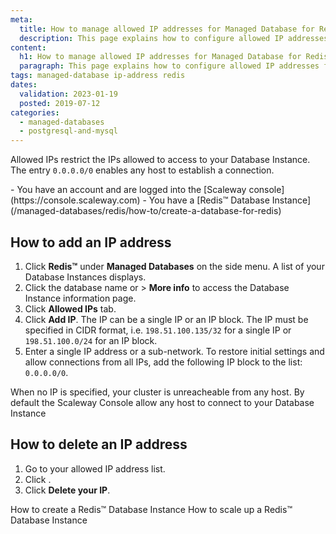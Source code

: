 ```yaml
---
meta:
  title: How to manage allowed IP addresses for Managed Database for Redis™
  description: This page explains how to configure allowed IP addresses for Managed Database for Redis™
content:
  h1: How to manage allowed IP addresses for Managed Database for Redis™
  paragraph: This page explains how to configure allowed IP addresses for Managed Database for Redis™
tags: managed-database ip-address redis 
dates:
  validation: 2023-01-19
  posted: 2019-07-12
categories:
  - managed-databases
  - postgresql-and-mysql
---
```


Allowed IPs restrict the IPs allowed to access to your Database Instance. The entry `0.0.0.0/0` enables any host to establish a connection.

<Macro id="iam-requirements" />
 
<Message type="requirement">
  - You have an account and are logged into the [Scaleway console](https://console.scaleway.com)
  - You have a [Redis™ Database Instance](/managed-databases/redis/how-to/create-a-database-for-redis)
</Message>

## How to add an IP address

1. Click **Redis™** under **Managed Databases** on the side menu. A list of your Database Instances displays.
2. Click the database name or <Icon name="more" /> > **More info** to access the Database Instance information page.
3. Click **Allowed IPs** tab. 
4. Click **Add IP**. The IP can be a single IP or an IP block.
    <Message type="note">
      The IP must be specified in CIDR format, i.e. `198.51.100.135/32` for a single IP or `198.51.100.0/24` for an IP block.
    </Message>
5. Enter a single IP address or a sub-network.
    <Message type="note">
      To restore initial settings and allow connections from all IPs, add the following IP block to the list: `0.0.0.0/0`.
    </Message>
    
<Message type="note">
      When no IP is specified, your cluster is unreacheable from any host. 
</Message>

<Message type="note">
      By default the Scaleway Console allow any host to connect to your Database Instance
</Message>

## How to delete an IP address

1. Go to your allowed IP address list.
2. Click <Icon name="delete" />.
3. Click **Delete your IP**.

<Navigation title="See Also">
  <PreviousButton to="/managed-databases/redis/how-to/create-a-database-for-redis">How to create a Redis™ Database Instance</PreviousButton>
  <NextButton to="/managed-databases/redis/how-to/scale-up-a-database-for-redis">How to scale up a Redis™ Database Instance</NextButton>
</Navigation>
